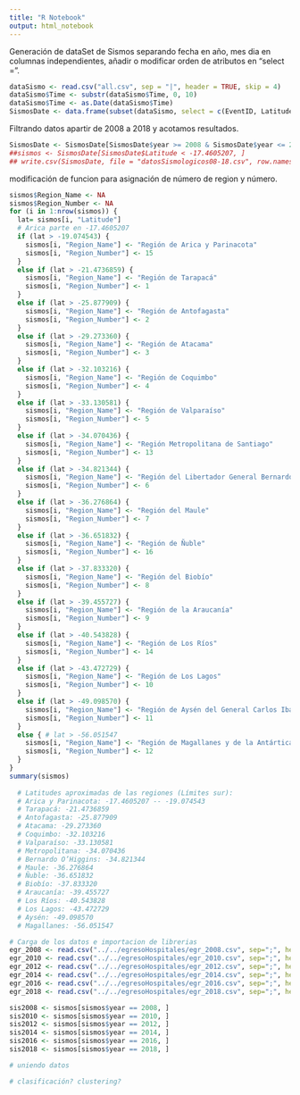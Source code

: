 ```yaml
---
title: "R Notebook"
output: html_notebook
---
```

Generación de dataSet de Sismos separando fecha en año, mes dia en columnas independientes, añadir o modificar orden de atributos en "select = ". 

```r
dataSismo <- read.csv("all.csv", sep = "|", header = TRUE, skip = 4)
dataSismo$Time <- substr(dataSismo$Time, 0, 10)
dataSismo$Time <- as.Date(dataSismo$Time)
SismosDate <- data.frame(subset(dataSismo, select = c(EventID, Latitude, Longitude, Depth, MagType, Magnitude)), year = as.numeric(format(dataSismo$Time, format = "%Y")), month = as.numeric(format(dataSismo$Time, format = "%m")), day = as.numeric(format(dataSismo$Time, format = "%d")))
```

Filtrando datos apartir de 2008 a 2018 y acotamos resultados.

```r
SismosDate <- SismosDate[SismosDate$year >= 2008 & SismosDate$year <= 2018, ]
##sismos <- SismosDate[SismosDate$Latitude < -17.4605207, ]
## write.csv(SismosDate, file = "datosSismologicos08-18.csv", row.names = TRUE)
```

modificación de funcion para asignación de número de region y número.

```r
sismos$Region_Name <- NA
sismos$Region_Number <- NA
for (i in 1:nrow(sismos)) {
  lat= sismos[i, "Latitude"]
  # Arica parte en -17.4605207
  if (lat > -19.074543) {
    sismos[i, "Region_Name"] <- "Región de Arica y Parinacota"
    sismos[i, "Region_Number"] <- 15
  }
  else if (lat > -21.4736859) {
    sismos[i, "Region_Name"] <- "Región de Tarapacá"
    sismos[i, "Region_Number"] <- 1
  }
  else if (lat > -25.877909) {
    sismos[i, "Region_Name"] <- "Región de Antofagasta"
    sismos[i, "Region_Number"] <- 2
  }
  else if (lat > -29.273360) {
    sismos[i, "Region_Name"] <- "Región de Atacama"
    sismos[i, "Region_Number"] <- 3
  }
  else if (lat > -32.103216) {
    sismos[i, "Region_Name"] <- "Región de Coquimbo"
    sismos[i, "Region_Number"] <- 4
  }
  else if (lat > -33.130581) {
    sismos[i, "Region_Name"] <- "Región de Valparaíso"
    sismos[i, "Region_Number"] <- 5
  }
  else if (lat > -34.070436) {
    sismos[i, "Region_Name"] <- "Región Metropolitana de Santiago"
    sismos[i, "Region_Number"] <- 13
  }
  else if (lat > -34.821344) {
    sismos[i, "Region_Name"] <- "Región del Libertador General Bernardo O’Higgins"
    sismos[i, "Region_Number"] <- 6
  }
  else if (lat > -36.276864) {
    sismos[i, "Region_Name"] <- "Región del Maule"
    sismos[i, "Region_Number"] <- 7
  }
  else if (lat > -36.651832) {
    sismos[i, "Region_Name"] <- "Región de Ñuble"
    sismos[i, "Region_Number"] <- 16
  }
  else if (lat > -37.833320) {
    sismos[i, "Region_Name"] <- "Región del Biobío"
    sismos[i, "Region_Number"] <- 8
  }
  else if (lat > -39.455727) {
    sismos[i, "Region_Name"] <- "Región de la Araucanía"
    sismos[i, "Region_Number"] <- 9
  }
  else if (lat > -40.543828) {
    sismos[i, "Region_Name"] <- "Región de Los Ríos"
    sismos[i, "Region_Number"] <- 14
  }
  else if (lat > -43.472729) {
    sismos[i, "Region_Name"] <- "Región de Los Lagos"
    sismos[i, "Region_Number"] <- 10
  }
  else if (lat > -49.098570) {
    sismos[i, "Region_Name"] <- "Región de Aysén del General Carlos Ibáñez del Campo"
    sismos[i, "Region_Number"] <- 11
  }
  else { # lat > -56.051547
    sismos[i, "Region_Name"] <- "Región de Magallanes y de la Antártica Chilena"
    sismos[i, "Region_Number"] <- 12
  }
}
summary(sismos)
  
  # Latitudes aproximadas de las regiones (Límites sur):
  # Arica y Parinacota: -17.4605207 -- -19.074543
  # Tarapacá: -21.4736859
  # Antofagasta: -25.877909
  # Atacama: -29.273360
  # Coquimbo: -32.103216
  # Valparaíso: -33.130581
  # Metropolitana: -34.070436
  # Bernardo O’Higgins: -34.821344
  # Maule: -36.276864
  # Ñuble: -36.651832
  # Biobío: -37.833320
  # Araucanía: -39.455727
  # Los Ríos: -40.543828
  # Los Lagos: -43.472729
  # Aysén: -49.098570
  # Magallanes: -56.051547
```

```r
# Carga de los datos e importacion de librerias
egr_2008 <- read.csv("../../egresoHospitales/egr_2008.csv", sep=";", header=TRUE)
egr_2010 <- read.csv("../../egresoHospitales/egr_2010.csv", sep=";", header=TRUE)
egr_2012 <- read.csv("../../egresoHospitales/egr_2012.csv", sep=";", header=TRUE)
egr_2014 <- read.csv("../../egresoHospitales/egr_2014.csv", sep=";", header=TRUE)
egr_2016 <- read.csv("../../egresoHospitales/egr_2016.csv", sep=";", header=TRUE)
egr_2018 <- read.csv("../../egresoHospitales/egr_2018.csv", sep=";", header=TRUE)

sis2008 <- sismos[sismos$year == 2008, ]
sis2010 <- sismos[sismos$year == 2010, ]
sis2012 <- sismos[sismos$year == 2012, ]
sis2014 <- sismos[sismos$year == 2014, ]
sis2016 <- sismos[sismos$year == 2016, ]
sis2018 <- sismos[sismos$year == 2018, ]

# uniendo datos

```

```r
# clasificación? clustering?

```

